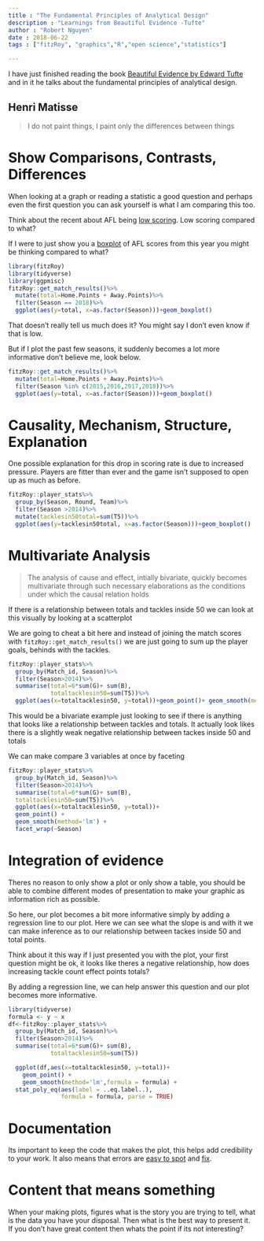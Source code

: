 ```yaml
---
title : "The Fundamental Principles of Analytical Design"
description : "Learnings from Beautiful Evidence -Tufte"
author : "Robert Nguyen"
date : 2018-06-22
tags : ["fitzRoy", "graphics","R","open science","statistics"]

---
```


I have just finished reading the book [Beautiful Evidence by Edward Tufte](https://www.amazon.com/Beautiful-Evidence-Edward-R-Tufte/dp/1930824165) and in it he talks about the fundamental principles of analytical design.

## Henri Matisse
> I do not paint things, I paint only the differences between things

# Show Comparisons, Contrasts, Differences

When looking at a graph or reading a statistic a good question and perhaps even the first question you can ask yourself is what I am comparing this too. 

Think about the recent about AFL being [low scoring](http://www.afl.com.au/news/2018-05-01/leagues-watching-brief-as-scoring-rates-sink). Low scoring compared to what? 

If I were to just show you a [boxplot](http://www.physics.csbsju.edu/stats/box2.html) of AFL scores from this year you might be thinking compared to what? 




```r
library(fitzRoy)
library(tidyverse)
library(ggpmisc)
fitzRoy::get_match_results()%>%
  mutate(total=Home.Points + Away.Points)%>%
  filter(Season == 2018)%>%
  ggplot(aes(y=total, x=as.factor(Season)))+geom_boxplot()

```

That doesn't really tell us much does it? You might say I don't even know if that is low. 

But if I plot the past few seasons, it suddenly becomes a lot more informative don't believe me, look below. 

```r

fitzRoy::get_match_results()%>%
  mutate(total=Home.Points + Away.Points)%>%
  filter(Season %in% c(2015,2016,2017,2018))%>%
  ggplot(aes(y=total, x=as.factor(Season)))+geom_boxplot()

```

# Causality, Mechanism, Structure, Explanation

One possible explanation for this drop in scoring rate is due to increased pressure. Players are fitter than ever and the game isn't supposed to open up as much as before. 

```r

fitzRoy::player_stats%>%
  group_by(Season, Round, Team)%>%
  filter(Season >2014)%>%
  mutate(tacklesin50total=sum(T5))%>%
  ggplot(aes(y=tacklesin50total, x=as.factor(Season)))+geom_boxplot()

```

# Multivariate Analysis

> The analysis of cause and effect, intially bivariate, quickly becomes multivariate through such necessary elaborations as the conditions under which the causal relation holds

If there is a relationship between totals and tackles inside 50 we can look at this visually by looking at a scatterplot

We are going to cheat a bit here and instead of joining the match scores with `fitzRoy::get_match_results()` we are just going to sum up the player goals, behinds with the tackles. 

```r
fitzRoy::player_stats%>%
  group_by(Match_id, Season)%>%
  filter(Season>2014)%>%
  summarise(total=6*sum(G)+ sum(B), 
            totaltacklesin50=sum(T5))%>%
  ggplot(aes(x=totaltacklesin50, y=total))+geom_point()+ geom_smooth(method='lm')

```
                                                        

This would be a bivariate example just looking to see if there is anything that looks like a relationship between tackles and totals. It actually look likes  there is a slightly weak negative relationship between tackes inside 50 and totals

We can make compare 3 variables at once by faceting 

```r
fitzRoy::player_stats%>%
  group_by(Match_id, Season)%>%
  filter(Season>2014)%>%
  summarise(total=6*sum(G)+ sum(B), 
  totaltacklesin50=sum(T5))%>%
  ggplot(aes(x=totaltacklesin50, y=total))+
  geom_point() + 
  geom_smooth(method='lm') + 
  facet_wrap(~Season) 

```

# Integration of evidence


Theres no reason to only show a plot or only show a table, you should be able to combine different modes of presentation to make your graphic as information rich as possible. 

So here, our plot becomes a bit more informative simply by adding a regression line to our plot. Here we can see what the slope is and with it we can make inference as to our relationship between tackes inside 50 and total points. 

Think about it this way if I just presented you with the plot, your first question might be ok, it looks like theres a negative relationship, how does increasing tackle count effect points totals? 

By adding a regression line, we can help answer this question and our plot becomes more informative.

```r
library(tidyverse)
formula <- y ~ x
df<-fitzRoy::player_stats%>%
  group_by(Match_id, Season)%>%
  filter(Season>2014)%>%
  summarise(total=6*sum(G)+ sum(B), 
            totaltacklesin50=sum(T5))

  ggplot(df,aes(x=totaltacklesin50, y=total))+
    geom_point() + 
    geom_smooth(method='lm',formula = formula) +
  stat_poly_eq(aes(label = ..eq.label..), 
               formula = formula, parse = TRUE)

```


# Documentation
Its important to keep the code that makes the plot, this helps add credibility to your work. It also means that errors are [easy to spot](https://twitter.com/siminevazire/status/1009797855484055552) and [fix](https://twitter.com/mcxfrank/status/1010254887618113536). 



# Content that means something

When your making plots, figures what is the story you are trying to tell, what is the data you have your disposal. Then what is the best way to present it. If you don't have great content then whats the point if its not interesting?




